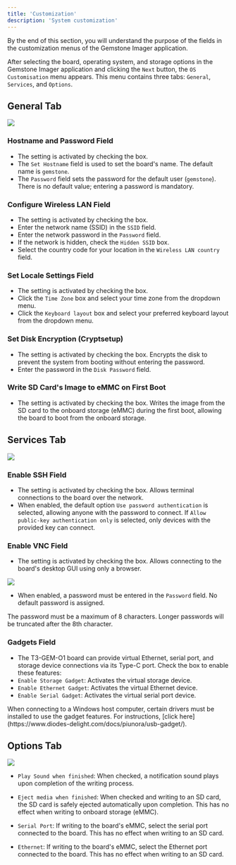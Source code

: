```yaml
---
title: 'Customization'
description: 'System customization'
---
```


<Tip>
By the end of this section, you will understand the purpose of the fields in the customization menus of the
Gemstone Imager application.
</Tip>

After selecting the board, operating system, and storage options in the Gemstone Imager application and clicking
the `Next` button, the `OS Customisation` menu appears. This menu contains three tabs: `General`, `Services`,
and `Options`.

## General Tab

<Frame>
  <img src="/images/gem-imager/general-tab.png"/>
</Frame>

### Hostname and Password Field

- The setting is activated by checking the box.
- The `Set Hostname` field is used to set the board's name. The default name is `gemstone`.
- The `Password` field sets the password for the default user (`gemstone`). There is no default value; entering a
  password is mandatory.

### Configure Wireless LAN Field

- The setting is activated by checking the box.
- Enter the network name (SSID) in the `SSID` field.
- Enter the network password in the `Password` field.
- If the network is hidden, check the `Hidden SSID` box.
- Select the country code for your location in the `Wireless LAN country` field.

### Set Locale Settings Field

- The setting is activated by checking the box.
- Click the `Time Zone` box and select your time zone from the dropdown menu.
- Click the `Keyboard layout` box and select your preferred keyboard layout from the dropdown menu.

### Set Disk Encryption (Cryptsetup)

- The setting is activated by checking the box. Encrypts the disk to prevent the system from booting without
  entering the password.
- Enter the password in the `Disk Password` field.

### Write SD Card's Image to eMMC on First Boot

- The setting is activated by checking the box. Writes the image from the SD card to the onboard storage (eMMC) during
  the first boot, allowing the board to boot from the onboard storage.

## Services Tab

<Frame>
  <img src="/images/gem-imager/services-tab.png"/>
</Frame>

### Enable SSH Field

- The setting is activated by checking the box. Allows terminal connections to the board over the network.
- When enabled, the default option `Use password authentication` is selected, allowing anyone with the password
  to connect. If `Allow public-key authentication only` is selected, only devices with the provided key can connect.

### Enable VNC Field

- The setting is activated by checking the box. Allows connecting to the board's desktop GUI using only a browser.

<Frame caption="Todo: Screenshot taken from VNC connection">
  <img className="rounded-lg" noZoom src="/images/under-construction.png" />
</Frame>

- When enabled, a password must be entered in the `Password` field. No default password is assigned.

<Note>The password must be a maximum of 8 characters. Longer passwords will be truncated after the 8th character.</Note>

### Gadgets Field

- The T3-GEM-O1 board can provide virtual Ethernet, serial port, and storage device connections via its Type-C port.
  Check the box to enable these features:
- `Enable Storage Gadget`: Activates the virtual storage device.
- `Enable Ethernet Gadget`: Activates the virtual Ethernet device.
- `Enable Serial Gadget`: Activates the virtual serial port device.

<Note>
When connecting to a Windows host computer, certain drivers must be installed to use the gadget features. For
instructions, [click here](https://www.diodes-delight.com/docs/piunora/usb-gadget/).
</Note>

## Options Tab

<Frame>
<img src="/images/gem-imager/options-tab.png"/>
</Frame>

- `Play Sound when finished`: When checked, a notification sound plays upon completion of the writing process.

- `Eject media when finished`: When checked and writing to an SD card, the SD card is safely ejected automatically
  upon completion. This has no effect when writing to onboard storage (eMMC).

- `Serial Port`: If writing to the board's eMMC, select the serial port connected to the board. This has no effect
  when writing to an SD card.

- `Ethernet`: If writing to the board's eMMC, select the Ethernet port connected to the board. This has no effect when
  writing to an SD card.
